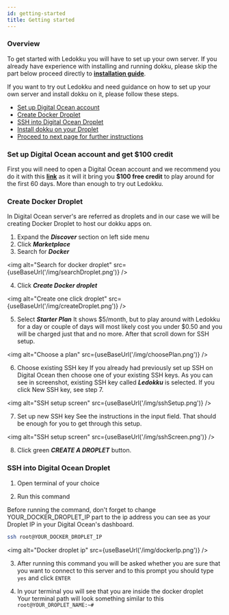 ```yaml
---
id: getting-started
title: Getting started
---
```



### Overview

To get started with Ledokku you will have to set up your own server. If you already
have experience with installing and running dokku, please skip the part below proceed directly to [**installation guide**](installation.mdx).

If you want to try out Ledokku and need guidance on how to set up your own server and install dokku on it, please follow these steps.

- [Set up Digital Ocean account](#set-up-digital-ocean-account-and-get-100-credit)
- [Create Docker Droplet](#create-docker-droplet)
- [SSH into Digital Ocean Droplet](#ssh-into-digital-ocean-droplet)
- [Install dokku on your Droplet](#install-dokku-on-your-droplet)
- [Proceed to next page for further instructions](#proceed-to-next-page-to-install-ledokku)

### Set up Digital Ocean account and get $100 credit

First you will need to open a Digital Ocean account and we recommend you do it with this [**link**](https://m.do.co/c/35f78321cb42) as it will it bring you **$100 free credit** to play around for the first 60 days. More than enough to try out Ledokku.

### Create Docker Droplet

In Digital Ocean server's are referred as droplets and in our case we will
be creating Docker Droplet to host our dokku apps on.

1. Expand the **_Discover_** section on left side menu
2. Click **_Marketplace_**
3. Search for **_Docker_**

<img
  alt="Search for docker droplet"
  src={useBaseUrl('/img/searchDroplet.png')}
/>

4. Click **_Create Docker droplet_**

<img
  alt="Create one click droplet"
  src={useBaseUrl('/img/createDroplet.png')}
/>

5. Select **_Starter Plan_**
   It shows $5/month, but to play around with Ledokku for a day or couple of days will most 
likely cost you under $0.50 and you will be charged just that and no more. After that scroll down for SSH setup.

<img alt="Choose a plan" src={useBaseUrl('/img/choosePlan.png')} />

6. Choose existing SSH key
   If you already had previously set up SSH on Digital Ocean then choose one of your
   existing SSH keys. As you can see in screenshot, existing SSH key called **_Ledokku_** is selected. If you click New SSH key, see step 7.

<img alt="SSH setup screen" src={useBaseUrl('/img/sshSetup.png')} />

7. Set up new SSH key
   See the instructions in the input field. That should be enough for you to get through this setup.

<img alt="SSH setup screen" src={useBaseUrl('/img/sshScreen.png')} />

8. Click green **_CREATE A DROPLET_** button.

### SSH into Digital Ocean Droplet

1. Open terminal of your choice

2. Run this command

Before running the command, don't forget to change YOUR_DOCKER_DROPLET_IP part to the
ip address you can see as your Droplet IP in your Digital Ocean's dashboard.

```sh
ssh root@YOUR_DOCKER_DROPLET_IP
```

<img alt="Docker droplet ip" src={useBaseUrl('/img/dockerIp.png')} />

3. After running this command you will be asked whether you are sure that you want to connect
   to this server and to this prompt you should type `yes` and click `ENTER`

4. In your terminal you will see that you are inside the docker droplet <br/>
   Your terminal path will look something similar to this `root@YOUR_DROPLET_NAME:~#`
